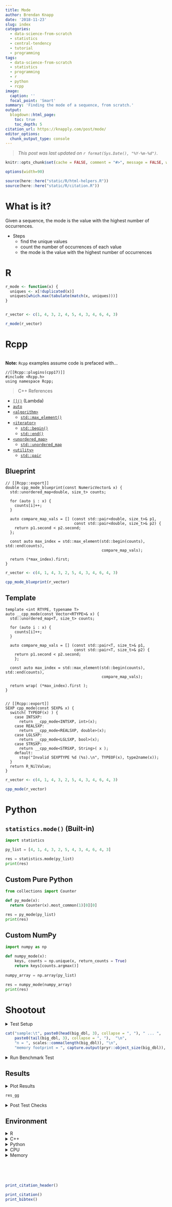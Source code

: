 ```yaml
---
title: Mode
author: Brendan Knapp
date: '2018-11-23'
slug: index
categories:
  - data-science-from-scratch
  - statistics
  - central-tendency
  - tutorial
  - programming
tags:
  - data-science-from-scratch
  - statistics
  - programming
  - r
  - python
  - rcpp
image:
  caption: ''
  focal_point: 'Smart'
summary: 'Finding the mode of a sequence, from scratch.'
output:
  blogdown::html_page:
    toc: true
    toc_depth: 5
citation_url: https://knapply.com/post/mode/
editor_options: 
  chunk_output_type: console
---
```


> _This post was last updated on `r format(Sys.Date(), "%Y-%m-%d")`._

```r
knitr::opts_chunk$set(cache = FALSE, comment = "#>", message = FALSE, warning = FALSE)

options(width=90)

source(here::here("static/R/html-helpers.R"))
source(here::here("static/R/citation.R"))
```




# What is it?

Given a sequence, the mode is the value with the highest number of occurrences.

* Steps
  + find the unique values
  + count the number of occurrences of each value
  + the mode is the value with the highest number of occurrences

# R


```r
r_mode <- function(x) {
  uniques <- x[!duplicated(x)]
  uniques[which.max(tabulate(match(x, uniques)))]
}


r_vector <- c(1, 4, 3, 2, 4, 5, 4, 3, 4, 6, 4, 3)

r_mode(r_vector)
```


# Rcpp

```Rcpp
```

__Note:__ `Rcpp` examples assume code is prefaced with...

```Rcpp
//[[Rcpp::plugins(cpp17)]]
#include <Rcpp.h>
using namespace Rcpp;
```

> C++ References

* [`[]()`](https://en.cppreference.com/w/cpp/language/lambda) (Lambda)
* [`auto`](https://en.cppreference.com/w/cpp/language/auto)
* [`<algorithm>`](https://en.cppreference.com/w/cpp/header/algorithm)
    + [`std::max_element()`](https://en.cppreference.com/w/cpp/algorithm/max_element)
* [`<iterator>`](https://en.cppreference.com/w/cpp/header/iterator)
    + [`std::begin()`](https://en.cppreference.com/w/cpp/iterator/begin)
    + [`std::end()`](https://en.cppreference.com/w/cpp/iterator/end)
* [`<unordered_map>`](https://en.cppreference.com/w/cpp/header/unordered_map)
    + [`std::unordered_map`](https://en.cppreference.com/w/cpp/container/unordered_map)
* [`<utility>`](https://en.cppreference.com/w/cpp/header/utility)
    + [`std::pair`](https://en.cppreference.com/w/cpp/utility/pair)
    

## Blueprint

```Rcpp
// [[Rcpp::export]]
double cpp_mode_blueprint(const NumericVector& x) {
  std::unordered_map<double, size_t> counts;

  for (auto i : x) {
    counts[i]++;
  }
  
  auto compare_map_vals = [] (const std::pair<double, size_t>& p1, 
                              const std::pair<double, size_t>& p2) {
    return p1.second < p2.second;
  };

  const auto max_index = std::max_element(std::begin(counts), std::end(counts), 
                                          compare_map_vals);

  return (*max_index).first;
}
```

```r
r_vector <- c(4, 1, 4, 3, 2, 5, 4, 3, 4, 6, 4, 3)

cpp_mode_blueprint(r_vector)
```

## Template

```Rcpp
template <int RTYPE, typename T>
auto __cpp_mode(const Vector<RTYPE>& x) {
  std::unordered_map<T, size_t> counts;
  
  for (auto i : x) {
    counts[i]++;
  }
  
  auto compare_map_vals = [] (const std::pair<T, size_t>& p1,
                              const std::pair<T, size_t>& p2) {
    return p1.second < p2.second;
    };
  
  const auto max_index = std::max_element(std::begin(counts), std::end(counts), 
                                          compare_map_vals);
  
  return wrap( (*max_index).first );
}


// [[Rcpp::export]]
SEXP cpp_mode(const SEXP& x) {
  switch( TYPEOF(x) ) {
    case INTSXP:
      return __cpp_mode<INTSXP, int>(x);
    case REALSXP:
      return __cpp_mode<REALSXP, double>(x);
    case LGLSXP:
      return __cpp_mode<LGLSXP, bool>(x);
    case STRSXP:
      return __cpp_mode<STRSXP, String>( x );
    default: 
      stop("Invalid SEXPTYPE %d (%s).\n", TYPEOF(x), type2name(x));
  }
  return R_NilValue;
}
```

```r
r_vector <- c(4, 1, 4, 3, 2, 5, 4, 3, 4, 6, 4, 3)

cpp_mode(r_vector)
```


# Python

## `statistics.mode()` (Built-in)

```python
import statistics

py_list = [4, 1, 4, 3, 2, 5, 4, 3, 4, 6, 4, 3]

res = statistics.mode(py_list)
print(res)
```

## Custom Pure Python

```python
from collections import Counter

def py_mode(x):
  return Counter(x).most_common(1)[0][0]

res = py_mode(py_list)
print(res)
```

## Custom NumPy

```python
import numpy as np

def numpy_mode(x):
    keys, counts = np.unique(x, return_counts = True)
    return keys[counts.argmax()]
    
numpy_array = np.array(py_list)

res = numpy_mode(numpy_array)
print(res)
```



# Shootout

<details>
<summary> Test Setup </summary>
<p>


```r
library(reticulate)
library(tidyverse)
library(bench)
```

Create R Data

```r
resample <- function(x, .n = 30) {
  `dim<-`(replicate(n = .n, sample(x, replace = TRUE)), NULL)
}

set.seed(831)
big_dbl <- seq(-1e7, 1e7, by = 0.02) %>%
  sample(replace = TRUE, size = 1e5) %>%
  c(rep(32.4, 100)) %>%  # our mode is 32.4
  resample()

validation_data <- big_dbl
```

Transfer to Python

```python
py_big_dbl = r.big_dbl
numpy_big_dbl = np.array(py_big_dbl)
```


Do all the data match?

```r
stopifnot(
  all.equal(validation_data,
            big_dbl,
            py$py_big_dbl,
            py$numpy_big_dbl)
  )
```

```r
cat("sample:\t", paste0(head(big_dbl, 3), collapse = ", "), " ... ",
    paste0(tail(big_dbl, 3), collapse = ", "),  "\n",
    "n = ", scales::comma(length(big_dbl)), "\n",
    "memory footprint = ", capture.output(pryr::object_size(big_dbl)), sep = "")
```

</p>
</details>

```r
cat("sample:\t", paste0(head(big_dbl, 3), collapse = ", "), " ... ",
    paste0(tail(big_dbl, 3), collapse = ", "),  "\n",
    "n = ", scales::comma(length(big_dbl)), "\n",
    "memory footprint = ", capture.output(pryr::object_size(big_dbl)), sep = "")
```


<details>
<summary> Run Benchmark Test </summary>
<p>

```r
gc()
```


```r
res <- mark(
  r_mode(big_dbl),
  cpp_mode(big_dbl),
  py_run_string("py_mode(py_big_dbl)", convert = FALSE),
  py_run_string("statistics.mode(py_big_dbl)", convert = FALSE),
  py_run_string("numpy_mode(numpy_big_dbl)", convert = FALSE),
  iterations = 50, check = FALSE, filter_gc = FALSE
)
```


</p>
</details>






## Results

<details>
<summary> Plot Results </summary>
<p>

```r
res_gg <- res %>%
  mutate(expression = as.character(expression)) %>%
  mutate(type = recode(
    expression,
    "r_mode(big_dbl)" = "Custom R",
    "cpp_mode(big_dbl)" = "Custom Rcpp",
    'py_run_string("statistics.mode(py_big_dbl)", convert = FALSE)' = "Python's built-in",
    'py_run_string("numpy_mode(numpy_big_dbl)", convert = FALSE)' = "Custom NumPy",
    'py_run_string("py_mode(py_big_dbl)", convert = FALSE)' = "Custom Python"
  )) %>%
  mutate(lang = if_else(str_detect(type, "\\sR(cpp)?"), "R", "Python")) %>% 
  mutate(expression = recode(
    expression,
    'py_run_string("statistics.mode(py_big_dbl)", convert = FALSE)' = 'statistics.mode(py_big_dbl)',
    'py_run_string("numpy_mode(numpy_big_dbl)", convert = FALSE)' = 'numpy_mode(numpy_big_dbl)',
    'py_run_string("py_mode(py_big_dbl)", convert = FALSE)' = 'py_mode(py_big_dbl)'
  )) %>%
  unnest() %>%
  group_by(type) %>%
  mutate(med = median(as.numeric(time))) %>%
  ungroup() %>%
  arrange(desc(med)) %>%
  mutate(type = as_factor(type)) %>%
  arrange(med) %>%
  mutate(expression = as_factor(expression)) %>%
  
  ggplot(aes(x = type, y = time, color = expression)) +
    ggbeeswarm::geom_beeswarm(cex = 0.65) +
    guides(color = guide_legend(ncol = 2, override.aes = list(size = 3))) +
    coord_flip() +
    theme_minimal(base_size = 16, base_family = "serif") +
    theme(axis.title = element_blank(),
          legend.position = "bottom", legend.title = element_blank(),
          legend.text = element_text(family = "mono"),
          plot.title = element_text(face = "bold"),
          plot.subtitle = element_text(face = "italic")) +
    labs(title = "Speed Shootout", subtitle = "Statistical Mode", caption = "knapply.com")

res_gg + facet_wrap(~ lang, ncol = 1, scales = "free_y")
```


```r
cat("sample:\t", paste0(head(big_dbl, 3), collapse = ", "), " ... ",
    paste0(tail(big_dbl, 3), collapse = ", "),  "\n",
    "n = ", scales::comma(length(big_dbl)), "\n",
    "memory footprint = ", capture.output(pryr::object_size(big_dbl)), sep = "")

res_gg
```

</p>
</details>


```r
res_gg
```



<details>
<summary> Post Test Checks </summary>
<p>

Do all methods obtain the same results?

```r
stopifnot(
  all.equal(r_mode(big_dbl), 
            cpp_mode(big_dbl), 
            py$numpy_mode(py$numpy_big_dbl),
            py$statistics$mode(py$py_big_dbl))
  )
```

Did the input data remain unchanged?

```r
stopifnot(
  all.equal(validation_data, 
            big_dbl, 
            py$py_big_dbl,
            py$numpy_big_dbl)
  )
```

</p>
</details>

## Environment

<details>
<summary> R </summary>
<p>

```r
sessionInfo()
```

</p>
</details>


<details>
<summary> C++ </summary>
<p>

```r
if (R.version["minor"] == "6.0") {
  "GCC 8.2.0"
  } else {
  system("gcc --version", intern = TRUE)[[1]]
  }
```

</p>
</details>


<details>
<summary> Python </summary>
<p>

```python
import sys

print(sys.version)
print(np.__version__)
```

</p>
</details>

<details>
<summary> CPU </summary>
<p>


```r
cat(system("wmic cpu get name", intern = TRUE)[[2]])
```

</p>
</details>


<details>
<summary> Memory </summary>
<p>

```r
system("wmic MEMORYCHIP get BankLabel, Capacity, Speed", intern = TRUE) %>%
  str_trim() %>%
  as_tibble() %>%
  slice(2:3) %>%
  separate(value, into = c("BankLabel", "Capacity", "Speed"), sep = "\\s{2,}") %>%
  mutate_at(vars(Capacity), ~ paste(round(as.numeric(.) / 1e9, 2), "GB")) %>%
  mutate(Speed = paste(Speed, "MHz")) %>%
  rename_all(str_replace, "L", " L") %>%
  knitr::kable(format = "html") %>%
  kableExtra::kable_styling(full_width = FALSE)
```

</p>
</details>


<br><br><br>

```r
print_citation_header()
```

```r
print_citation()
print_bibtex()
```



